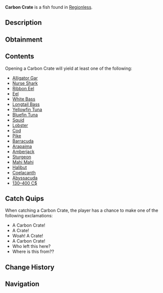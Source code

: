 {{FishInfobox
|image          = Carbon Crate.png
|rarity         = Rare
|sea            = First Sea
|location       = [[Regionless]]
|sublocation    = 
|sources        = Fishing Rod
|radar_location = 
|xp             = 50
|weather        = 
|time           = 
|season         = 
|bait           = Magnet
|base_weight    = 16
|base_value     = 140
|weight_range   = 0
|base_chance    = 2
|base_resil     = 50
}}
'''Carbon Crate''' is a {{Rarity|Rare}} fish found in [[Regionless]].

== Description ==
{{Description|A large military grade crate, lost from some sort of commercial fishing boat. The date of it's disappearance is unknown. Therefore, finders keepers?- Opening it might give you an array of fish, bait, and money!|Bestiary Entry}}

== Obtainment ==
{{Description|Fallen off of a commercial fishing boat.|Bestiary Hint}}
{{Fish Availability|
Ancient Isle/Algae Hunt
Ancient Isle/Surrounding Ocean
Atlantis/Ancient Kraken Hunt
Atlantis/Ethereal Abyss
Atlantis/Kraken Hunt
Atlantis/Kraken Pool
Atlantis/Poseidon Temple
Atlantis/Sunken Depths
Atlantis/Surrounding Ocean
Atlantis/Zeus's Rod Room
FischFright/Frightful Pool
Forsaken Shores/Algae Hunt
Golden Tide
LEGO Pool/Studalodon Hunt
Lovestorm/Normal
Lovestorm/Supercharged
Megalodon Hunt/Eclipse and Weekend
Megalodon Hunt/Normal
Mushgrove Swamp
Mushgrove Swamp/Algae Hunt
Ocean/Deep Ocean
Ocean/Harvesters Spike
Ocean/Strange Whirlpool
Orca Migration/Ancient
Orca Migration/Normal
Snowcap Island/Algae Hunt
Snowcap Island/Surrounding Ocean
Sunstone Island/Crate Cave
Vertigo/Vertigos Dip
Whale Migration/Moby
Whale Migration/Normal
|top_rods      = 
Magnet Rod\226390.38\227143.04;
Leviathan's Fang Rod\96822.64\244765.04;
Trident Rod\93528.01\237596.73;
Firefly Rod\92605.48\167091.63;
Fungal Rod\89833.21\161883.84;
Brick Built Rod\79708.12\142211.94;
Lucky Rod\76700.79\135843.41;
Free Spirit Rod\88928.8\225912.97;
Azure Of Lagoon\76156.48\194765.87;
Resourceful Rod\74754.14\173150.42;
Destiny Rod\68705.11\172513.4;
No-Life Rod\79662.07\192484.05;
Seraphic Rod\74913.97\181731.58;
Ethereal Prism Rod\73754.41\181036.33;
Rod Of The Forgotten Fang\70582.8\177856.44;
Challenger's Rod\70540.61\178183.61;
Rod Of The Exalted One\69776.77\175998.91;
Rod Of The Depths\68956.47\174467.31;
Blazebringer Rod\68484.41\173976.45;
Depthseeker Rod\68463.19\174374.43;
Zeus Rod\68047.42\172866.34;
Verdant Shear Rod\67662.29\172214.74;
Avalanche Rod\64439.44\164173.32;
Volcanic Rod\61352.8\160923.32;
Steady Rod\29849.1\77130.63
|recommended   = Magnet Rod
}}

== Contents ==
Opening a Carbon Crate will yield at least one of the following:
* [[Alligator Gar]]
* [[Nurse Shark]]
* [[Ribbon Eel]]
* [[Eel]]
* [[White Bass]]
* [[Longtail Bass]]
* [[Yellowfin Tuna]]
* [[Bluefin Tuna]]
* [[Squid]]
* [[Lobster]]
* [[Cod]]
* [[Pike]]
* [[Barracuda]]
* [[Arapaima]]
* [[Amberjack]]
* [[Sturgeon]]
* [[Mahi Mahi]]
* [[Halibut]]
* [[Coelacanth]]
* [[Abyssacuda]]
* [[130–400 C$]]

== Catch Quips ==
When catching a Carbon Crate, the player has a chance to make one of the following exclamations:
* A Carbon Crate!
* A Crate!
* Woah! A Crate!
* A Carbon Crate!
* Who left this here?
* Where is this from??

== Change History ==
{{Change History|{{subst:Current Version}}}}

== Navigation ==
{{Fish Navbox|Regionless}}